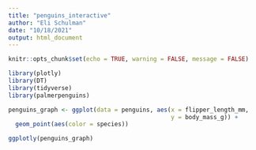 ```yaml
---
title: "penguins_interactive"
author: "Eli Schulman"
date: "10/18/2021"
output: html_document
---
```


```r
knitr::opts_chunk$set(echo = TRUE, warning = FALSE, message = FALSE)

library(plotly)
library(DT)
library(tidyverse)
library(palmerpenguins)

```

```r
penguins_graph <- ggplot(data = penguins, aes(x = flipper_length_mm,
                                              y = body_mass_g)) +
  geom_point(aes(color = species))

ggplotly(penguins_graph)
```

